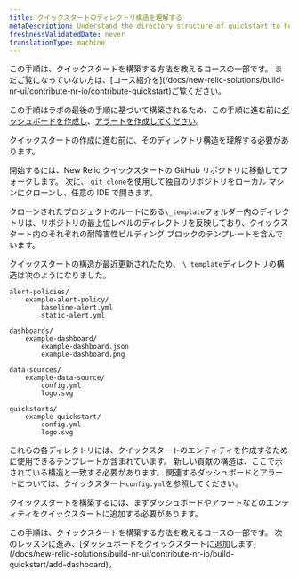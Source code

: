 ```yaml
---
title: クイックスタートのディレクトリ構造を理解する
metaDescription: Understand the directory structure of quickstart to help you understand the process of building a quickstart
freshnessValidatedDate: never
translationType: machine
---
```


<Callout variant="tip">
  この手順は、クイックスタートを構築する方法を教えるコースの一部です。 まだご覧になっていない方は、[コース紹介を](/docs/new-relic-solutions/build-nr-ui/contribute-nr-io/contribute-quickstart)ご覧ください。

  この手順はラボの最後の手順に基づいて構築されるため、この手順に進む前に[ダッシュボードを作成し](/docs/new-relic-solutions/build-nr-ui/contribute-nr-io/create-a-dashboard)、[アラートを作成してください](/docs/new-relic-solutions/build-nr-ui/contribute-nr-io/create-alerts/)。
</Callout>

クイックスタートの作成に進む前に、そのディレクトリ構造を理解する必要があります。

開始するには、New Relic クイックスタートの GitHub リポジトリに移動してフォークします。 次に、 `git clone`を使用して独自のリポジトリをローカル マシンにクローンし、任意の IDE で開きます。

クローンされたプロジェクトのルートにある`\_template`フォルダー内のディレクトリは、リポジトリの最上位レベルのディレクトリを反映しており、クイックスタート内のそれぞれの耐障害性ビルディング ブロックのテンプレートを含んでいます。

クイックスタートの構造が最近更新されたため、 `\_template`ディレクトリの構造は次のようになりました。

```
alert-policies/
    example-alert-policy/
        baseline-alert.yml
        static-alert.yml

dashboards/
    example-dashboard/
        example-dashboard.json
        example-dashboard.png

data-sources/
    example-data-source/
        config.yml
        logo.svg

quickstarts/
    example-quickstart/
        config.yml
        logo.svg
```

これらの各ディレクトリには、クイックスタートのエンティティを作成するために使用できるテンプレートが含まれています。 新しい貢献の構造は、ここで示されている構造と一致する必要があります。 関連するダッシュボードとアラートについては、クイックスタート`config.yml`を参照してください。

クイックスタートを構築するには、まずダッシュボードやアラートなどのエンティティをクイックスタートに追加する必要があります。

<Callout variant="tip">
  この手順は、クイックスタートを構築する方法を教えるコースの一部です。 次のレッスンに進み、[ダッシュボードをクイックスタートに追加します](/docs/new-relic-solutions/build-nr-ui/contribute-nr-io/build-quickstart/add-dashboard)。
</Callout>